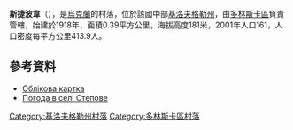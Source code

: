 {{coord|48|5|49|N|32|48|38|E|scale:100000_region:UA|display=title}}

'''斯捷波韋'''（{{lang-uk|Степове}}），是[[烏克蘭|烏克蘭]]的村落，位於該國中部[[基洛夫格勒州|基洛夫格勒州]]，由[[多林斯卡區|多林斯卡區]]負責管轄，始建於1918年，面積0.39平方公里，海拔高度181米，2001年人口161，人口密度每平方公里413.9人。

==參考資料==
* [http://gska2.rada.gov.ua/pls/z7502/A005?rdat1=30.01.2010&rf7571=16692 Облікова картка]{{dead link|date=2018年3月 |bot=InternetArchiveBot |fix-attempted=yes }}
* [http://weather.in.ua/ua/kirovogradskaja/1394 Погода в селі Степове] {{Wayback|url=http://weather.in.ua/ua/kirovogradskaja/1394 |date=20111220200312 }}

{{DEFAULTSORT:Більшовик}}
[[Category:基洛夫格勒州村落|Category:基洛夫格勒州村落]]
[[Category:多林斯卡區村落|Category:多林斯卡區村落]]


{{Kirovohrad-geo-stub}}